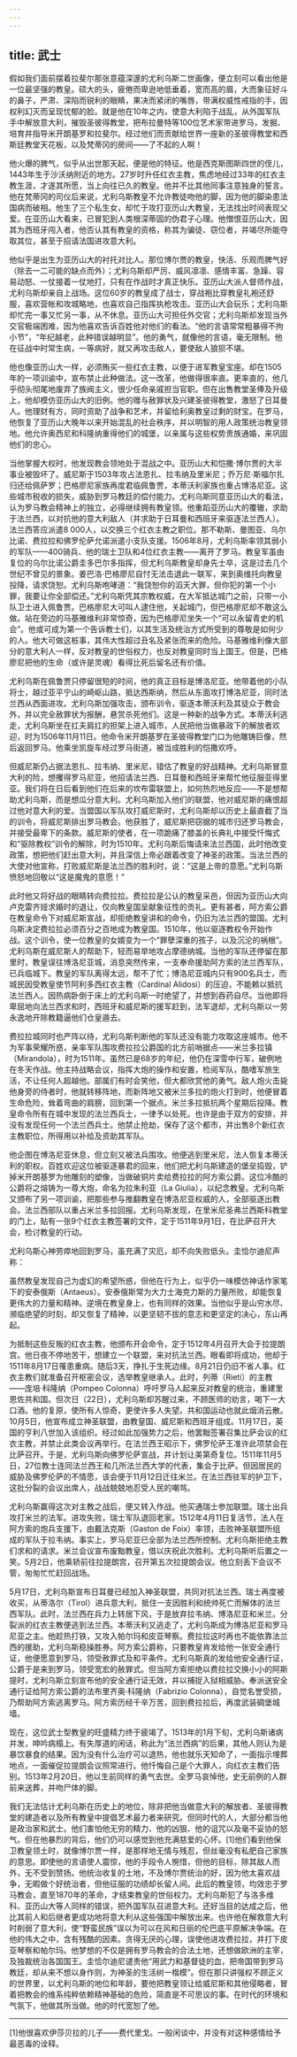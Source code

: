 ```yaml
---
---
---
```

title: 武士
---




假如我们面前摆着拉斐尔那张意蕴深邃的尤利乌斯二世画像，便立刻可以看出他是一位最坚强的教皇。硕大的头，疲倦而卑逊地低垂着，宽而高的眉，大而象征好斗的鼻子，严肃、深陷而锐利的眼睛，果决而紧闭的嘴唇，带满权威性戒指的手，因权利幻灭而呈现忧郁的脸。就是他在10年之内，使意大利陷于战乱，从外国军队手中解放意大利，摧毁圣彼得教堂，把布拉曼特等100位艺术家带进罗马，发掘、培育并指导米开朗基罗和拉斐尔。经过他们而贡献给世界一座新的圣彼得教堂和西斯廷教堂天花板，以及梵蒂冈的房间——了不起的人啊！

他火爆的脾气，似乎从出世那天起，便是他的特征。他是西克斯图斯四世的侄儿，1443年生于沙沃纳附近的地方。27岁时升任红衣主教，焦虑地经过33年的红衣主教生涯，才遂其所愿，当上向往已久的教皇。他并不比其他同事注意独身的誓言。他在梵蒂冈的司仪后来说，尤利乌斯教皇不允许教徒吻他的脚，因为他的脚染患法国病而破相。他生了三个私生女，却忙于攻打亚历山大教皇，无法找出时间表现父爱。在亚历山大看来，已冒犯到人类根深蒂固的伪君子心理。他憎恨亚历山大，因其为西班牙闯入者，他否认其有教皇的资格，称其为骗徒、窃位者，并竭尽所能夺取其位，甚至于招请法国进攻意大利。

他似乎是出生为亚历山大的衬托对比人。那位博尔贾的教皇，快活、乐观而脾气好（除去一二可能的缺点而外）；尤利乌斯却严厉、威风凛凛、感情丰富、急躁、容易动怒、一仗接着一仗地打，只有在作战时才真正快乐。亚历山大派人督师作战，尤利乌斯却亲自上战场。这位60岁的教皇成了战士，穿战袍比穿教皇礼袍还舒服，喜欢营帐和攻城略地，也喜欢自己指挥执枪攻击。亚历山大会玩乐；尤利乌斯却忙完一事又忙另一事，从不休息。亚历山大可担任外交官；尤利乌斯却发现当外交官极端困难，因为他喜欢告诉百姓他对他们的看法。“他的言语常常粗暴得不拘小节”，“年纪越老，此种错误越明显”。他的勇气，就像他的言语，毫无限制。他在征战中时常生病，一等病好，就又再攻击敌人，要使敌人狼狈不堪。

他也像亚历山大一样，必须贿买一些红衣主教，以便于进军教皇宝座。却在1505年的一项训谕中，宣布禁止此种做法。这一改革，他做得很率直。更率直的，他几乎彻头彻尾地废弃了族阀主义，很少任命亲戚担当官职。但在出售教堂圣俸及升级上，他却模仿亚历山大的旧例。他的赠与赦罪状及兴建圣彼得教堂，激怒了日耳曼人。他理财有方，同时资助了战争和艺术，并留给利奥教皇过剩的财宝。在罗马，他恢复了亚历山大晚年以来开始混乱的社会秩序，并以明智的用人政策统治教皇领地。他允许奥西尼和科隆纳重得他们的城堡，以亲属与这些权势贵族通婚，来巩固他们的忠心。

当他掌握大权时，他发现教会领地处于混战之中。亚历山大和恺撒·博尔贾的大半事业被毁坏了。威尼斯于1503年攻占法恩扎、拉韦纳及里米尼；乔万尼·斯福尔扎归还给佩萨罗；巴格廖尼家族再度君临佩鲁贾，本蒂沃利家族也重占博洛尼亚。这些城市税收的损失，威胁到罗马教廷的偿付能力。尤利乌斯同意亚历山大的看法，认为罗马教会精神上的独立，必得继续拥有教皇领。他重蹈亚历山大的覆辙，求助于法兰西，以对抗他的意大利敌人（并求助于日耳曼和西班牙来驱逐法兰西人）。法兰西答应派遣8 000人，以交换三个红衣主教之职位。那不勒斯、曼图亚、乌尔比诺、费拉拉和佛罗伦萨允诺派遣小支队支援。1506年8月，尤利乌斯率领其弱小的军队——400骑兵、他的瑞士卫队和4位红衣主教——离开了罗马。教皇军虽由复位的乌尔比诺公爵圭多巴尔多指挥，但尤利乌斯教皇却身先士卒，这是过去几个世纪不曾见的景象。姜巴洛·巴格廖尼自忖无法击退此一联军，来到奥维托向教皇投降，请求饶恕。尤利乌斯咆哮道：“我饶恕你的滔天大罪，但你犯的第一个小罪，我要让你全部偿还。”尤利乌斯凭其宗教权威，在大军抵达城门之前，只带一小队卫士进入佩鲁贾。巴格廖尼大可叫人逮住他，关起城门，但巴格廖尼却不敢这么做。站在旁边的马基雅维利非常惊奇，因为巴格廖尼坐失一个“可以永留青史的机会”。他或可成为第一个告诉教士们，以其生活及统治方式所受到的尊敬是如何少的人。他大可做这桩事，其伟大性超过丑名及紧张而来的危险。马基雅维利像大部分的意大利人一样，反对教皇的世俗权力，也反对教皇同时当上国王。但是，巴格廖尼把他的生命（或许是灵魂）看得比死后留名还有价值。

尤利乌斯在佩鲁贾只停留很短的时间，他的真正目标是博洛尼亚。他带着他的小队将士，越过亚平宁山的崎岖山路，抵达西斯纳，然后从东面攻打博洛尼亚，同时法兰西从西面进攻。尤利乌斯加强攻击，颁布训令，驱逐本蒂沃利及其徒众于教会外，并以完全赦罪状为报酬，悬赏杀死他们。这是一种新的战争方式。本蒂沃利逃走，尤利乌斯坐在扛夫肩扛的担架上进入城市，人民把他当做暴政下的解放者欢迎，时为1506年11月11日。他命令米开朗基罗在圣彼得教堂门口为他雕铸巨像，然后返回罗马。他乘坐凯旋车经过罗马街道，被当成胜利的恺撒欢呼。

但威尼斯仍占据法恩扎、拉韦纳、里米尼，错估了教皇的好战精神。尤利乌斯冒意大利的险，想攫得罗马尼亚，他招请法兰西、日耳曼和西班牙来帮忙他征服亚得里亚。我们将在日后看到他们在后来的坎布雷联盟上，如何热烈地反应——不是想帮助尤利乌斯，而是想瓜分意大利。尤利乌斯加入他们的联盟，他对威尼斯的痛恨超过他对意大利的爱。当盟国以军队攻打威尼斯时，尤利乌斯却以历史上最直截了当的训令，将威尼斯排出罗马教会。他获胜了，威尼斯把窃据的城市归还罗马教会，并接受最卑下的条款。威尼斯的使者，在一项跪痛了膝盖的长典礼中接受忏悔式和“驱除教权”训令的解除，时为1510年。尤利乌斯后悔请来法兰西国，此时他改变政策，想把他们赶出意大利，并且深信上帝必跟着改变了神圣的政策。当法兰西的大使对他宣称，打败威尼斯是法兰西的胜利时，说：“这是上帝的意愿。”尤利乌斯愤怒地回敬以“这是魔鬼的意愿！”

此时他又将好战的眼睛转向费拉拉。费拉拉是公认的教皇采邑，但因为亚历山大向卢克雷齐娅求婚时的退让，仅向教皇国呈献象征性的贡礼。更有甚者，阿方索公爵在教皇命令下对威尼斯宣战，却拒绝教皇讲和的命令，仍旧为法兰西的盟国。尤利乌斯决定费拉拉必须百分之百地成为教皇国。1510年，他以驱逐教权令开始作战。这个训令，使一位教皇的女婿变为一个“罪孽深重的孩子，以及沉沦的祸根”。尤利乌斯在威尼斯人的帮助下，轻而易举地攻占摩德纳城。当他的军队还停留在那里时，教皇误往博洛尼亚城，消息突然传来，一支奉命援助阿方索的法兰西军队，已兵临城下。教皇的军队离得太远，帮不了忙；博洛尼亚城内只有900名兵士，而城民因受教皇使节阿利多西红衣主教（Cardinal Alidosi）的压迫，不能赖以抵抗法兰西人。因热病卧倒于床上的尤利乌斯一时绝望了，并想到吞药自尽。当他即将卑屈地向法兰西求和时，西班牙和威尼斯的援军赶到，法军退却，尤利乌斯以一劳永逸地开除教籍逼他们仓皇遁去。

费拉拉城同时也严阵以待，尤利乌斯判断他的军队还没有能力攻取这座城市。他不为军事荣耀所惑，亲率军队围攻费拉拉公爵国的北方前哨据点——米兰多拉镇（Mirandola），时为1511年。虽然已是68岁的年纪，他仍在深雪中行军，破例地在冬天作战。他主持战略会议，指挥大炮的操作和安置，检阅军队，酷嗜军旅生活，不让任何人超越他。部属们有时会笑他，但大都欣赏他的勇气。敌人炮火击毙他身旁的侍者时，他就转移阵地，而新阵地又被米兰多拉的炮火打到时，他便冒着生命危险，耸着弯曲的肩膀，回到第一个据点。米兰多拉抵抗两个星期后投降。教皇命令所有在城中发现的法兰西兵士，一律予以处死。也许是由于双方的安排，并没有发现任何一个法兰西兵士。他禁止抢劫，保存了这个都市，并出售8个新红衣主教职位，所得用以补给及资助其军队。

他企图在博洛尼亚休息，但立刻又被法兵围攻。他便逃到里米尼，法人恢复本蒂沃利的职权。百姓欢迎这位被驱逐暴君的回来，他们把尤利乌斯建造的堡垒捣毁，铲掉米开朗基罗为他雕刻的塑像，当做破铜片卖给费拉拉的阿方索公爵。这位冷酷的公爵将之熔铸为一尊大炮，命名为拉朱利亚（La Giulia），以纪念教皇。尤利乌斯又颁布了另一项训谕，把那些参与推翻教皇在博洛尼亚权威的人，全部驱逐出教会。法兰西部队以重占米兰多拉回报。尤利乌斯发现，在里米尼圣弗兰西斯科教堂的门上，贴有一张9个红衣主教签署的文件，定于1511年9月1日，在比萨召开大会，检讨教皇的行动。

尤利乌斯心神劳瘁地回到罗马，虽充满了灾厄，却不向失败低头。圭恰尔迪尼声称：

虽然教皇发现自己为虚幻的希望所惑，但他在行为上，似乎仍一味模仿神话作家笔下的安泰俄斯（Antaeus）。安泰俄斯常为大力士海克力斯的力量所败，却能恢复更伟大的力量和精神。逆境在教皇身上，也有同样的效果。当他似乎是山穷水尽、濒临绝望的时刻，却又恢复了精神，以更坚韧不拔的意志和更坚定的决心，东山再起。



为抵制这些反叛的红衣主教，他颁布开会命令，定于1512年4月召开大会于拉提朗宫。他日夜不停地苦干，想建立一个联盟，来对抗法兰西。眼看即将成功，他却于1511年8月17日罹患重病。随后3天，挣扎于生死边缘。8月21日仍旧不省人事。红衣主教们就准备召开枢密会议，选举教皇继承人。此时，列蒂（Rieti）的主教——庞培·科隆纳（Pompeo Colonna）呼吁罗马人起来反对教皇的统治，重建里恩佐共和国。但次日（22日），尤利乌斯却苏醒过来，不顾医师的劝言，喝下一大口酒。他的复原，使所有人惊奇，更使许多人失望。共和国运动也就此烟消云散。10月5日，他宣布成立神圣联盟，由教皇国、威尼斯和西班牙组成。11月17日，英国的亨利八世加入该组织。经过如此加强势力之后，他罢黜签署召集比萨会议的红衣主教，并禁止此类会议再举行。在法兰西王昭示下，佛罗伦萨王准许此项禁会在比萨召开。于是，尤利乌斯向佛罗伦萨宣战，并计划让美第奇复位。1511年11月5日，27位教士连同法兰西王和几所法兰西大学的代表，集会于比萨。但因居民的威胁及佛罗伦萨的不情愿，该会便于11月12日迁往米兰。在法兰西驻军的护卫下，这批分裂的会议出席人，战战兢兢地忍受人民的嘲骂。

尤利乌斯赢得这次对主教之战后，便又转入作战。他买通瑞士参加联盟。瑞士出兵攻打米兰的法军。进攻失败，瑞士军队退回老家。1512年4月11日复活节，法人在阿方索的炮兵支援下，由戴法克斯（Gaston de Foix）率领，击败神圣联盟所组成的军队于拉韦纳。事实上，罗马尼亚已全部为法兰西所控制。尤利乌斯拒绝主教们求和的请求。米兰会议宣布废黜教皇，借以庆祝此次胜利。尤利乌斯听后置之一笑。5月2日，他乘轿前往拉提朗宫，召开第五次拉提朗会议。他立刻丢下会议不管，匆匆忙忙赶回战场。

5月17日，尤利乌斯宣布日耳曼已经加入神圣联盟，共同对抗法兰西。瑞士再度被收买，从蒂洛尔（Tirol）进兵意大利，抵住一支因胜利和统帅死亡而解体的法兰西军队。此时，法兰西在兵力上转居下风，于是放弃拉韦纳、博洛尼亚和米兰。分裂派的红衣主教便逃到法兰西。本蒂沃利又逃走了，尤利乌斯成为博洛尼亚和罗马尼亚之主。他趁热打铁，又攻入帕尔玛和皮亚琴察。费拉拉这时再也不能依靠法兰西的援助，尤利乌斯稳操胜券。阿方索公爵称，只要教皇肯发给他一张安全通行证，他便愿意到罗马，领受赦罪式及和平条件。尤利乌斯真的发给他安全通行证，公爵于是来到罗马，领受宽宏的赦罪式。但当阿方索拒绝以费拉拉交换小小的阿斯提时，尤利乌斯立刻宣布他的安全通行证无效，并以捕捉入狱相威胁。奉派送安全通行证给阿方索公爵的法布里齐奥·科隆纳（Fabrizio Colonna），自觉名誉受损，乃帮助阿方索逃离罗马。阿方索历经千辛万苦，回到费拉拉后，再度武装碉堡城墙。

现在，这位武士型教皇的旺盛精力终于疲竭了。1513年的1月下旬，尤利乌斯诸病并发，呻吟病榻上。有失厚道的闲话，称此为“法兰西病”的后果，其他人则认为是暴饮暴食的结果。因为没有什么治疗可以退热，他也就乐天知命了，一面指示埋葬地点，一面催促拉提朗会议照常进行。他忏悔自己是个大罪人，向红衣主教们告别。1513年2月20日，他以生前同样的勇气去世。全罗马哀悼他，史无前例的人群前来送葬，并吻尸体的脚。

我们无法估计尤利乌斯在历史上的地位，除非把他当做意大利的解放者、圣彼得教堂的建造者以及所有教皇中提倡艺术最力者来研究。但同时代的人，大部分都当他是政治家和武士。他们害怕他无穷的精力、他的凶狠、他的诅咒以及毫不妥协的怒气。但在他暴烈的背后，他们仍可以感觉到他充满慈爱的心怀。[1]他们看到他保卫教皇领土时，就像博尔贾一样，是那样地无情与残忍，但丝毫没有私肥自己家族的意思。即使他的言语使人震惊，他的手段令人惋惜，但他的目标，除其敌人而外，无不受到赞扬。他统治收复的土地，不及博尔贾统治的好，因为他太喜欢战争，无暇做个好统治者，但他征服的功绩却长留人间。此后的教皇领，均效忠于罗马教会，直至1870年的革命，才结束教皇的世俗权力。尤利乌斯犯了与洛多维科、亚历山大等人同样的错误，把外国军队召进意大利。还好当目的达成之后，他比其前人和后继者更成功地将意大利从这些强国中解放出来。也许他在解救意大利时削弱了意大利，使“野蛮民族”误以为可以在风和日丽的伦巴底平原解决争端。在他的伟大之中，含有残酷的因素。贪得无厌的心理，误使他进攻费拉拉，并打下皮亚琴察和帕尔玛。他梦想的不仅是拥有罗马教会的合法土地，还想做欧洲的主宰，及独裁统治各国国王。圭恰尔迪尼谴责他“用武力和基督徒的血，把帝国带到罗马教廷，却从来不想以身作则，为神圣的生活树一楷模”。但在那只讲强权不顾正义的世界里，以尤利乌斯的地位和年龄，要他把教皇领让给威尼斯和其他侵略者，冒着把教会的维系纯粹依赖精神基础的危险，简直是不可思议的事。在时代的环境和气氛下，他做其所当做。他的时代宽恕了他。



* * *



[1]他很喜欢伊莎贝拉的儿子——费代里戈。一般闲谈中，并没有对这种感情给予最恶毒的诠释。